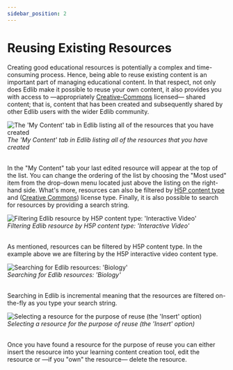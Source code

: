 ```yaml
---
sidebar_position: 2
---
```


# Reusing Existing Resources

Creating good educational resources is potentially a complex and time-consuming process. Hence, being able to reuse existing content is an important part of managing educational content. In that respect, not only does Edlib make it possible to reuse your own content, it also provides you with access to &mdash;appropriately [Creative-Commons](https://creativecommons.org/) licensed&mdash; shared content; that is, content that has been created and subsequently shared by other Edlib users with the wider Edlib community.

<div class="text--center">
    <img class="edlib-image" alt="The 'My Content' tab in Edlib listing all of the resources that you have created" src="/img/reuse-resource-1.png" />
    <br/>
    <em>The 'My Content' tab in Edlib listing all of the resources that you have created</em>
    <br/>
    <br/>
</div>

In the "My Content" tab your last edited resource will appear at the top of the list. You can change the ordering of the list by choosing the "Most used" item from the drop-down menu located just above the listing on the right-hand side. What's more, resources can also be filtered by [H5P content type](https://h5p.org/content-types-and-applications) and ([Creative Commons](https://creativecommons.org/licenses/)) license type. Finally, it is also possible to search for resources by providing a search string.

<div class="text--center">
    <img class="edlib-image" alt="Filtering Edlib resource by H5P content type: 'Interactive Video'" src="/img/reuse-resource-2.png" />
    <br/>
    <em>Filtering Edlib resource by H5P content type: 'Interactive Video'</em>
    <br/>
    <br/>
</div>

As mentioned, resources can be filtered by H5P content type. In the example above we are filtering by the H5P interactive video content type.

<div class="text--center">
    <img class="edlib-image" alt="Searching for Edlib resources: 'Biology'" src="/img/reuse-resource-3.png" />
    <br/>
    <em>Searching for Edlib resources: 'Biology'</em>
    <br/>
    <br/>
</div>

Searching in Edlib is incremental meaning that the resources are filtered on-the-fly as you type your search string. 

<div class="text--center">
    <img class="edlib-image" alt="Selecting a resource for the purpose of reuse (the 'Insert' option)" src="/img/reuse-resource-5.png" />
    <br/>
    <em>Selecting a resource for the purpose of reuse (the 'Insert' option)</em>
    <br/>
    <br/>
</div>

Once you have found a resource for the purpose of reuse you can either insert the resource into your learning content creation tool, edit the resource or &mdash;if you "own" the resource&mdash; delete the resource.